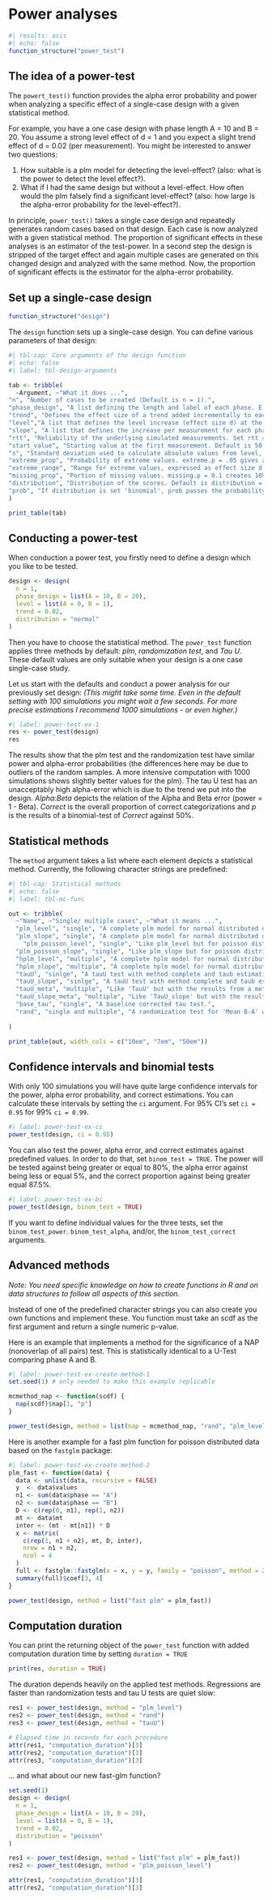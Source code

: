 # Power analyses

```r
#| results: asis
#| echo: false
function_structure("power_test")
```

## The idea of a power-test

The `powert_test()` function provides the alpha error probability and power when analyzing a specific effect of a single-case design with a given statistical method.

For example, you have a one case design with phase length A = 10 and B = 20. You assume a strong level effect of d = 1 and you expect a slight trend effect of d = 0.02 (per measurement). You might be interested to answer two questions:

1.  How suitable is a plm model for detecting the level-effect? (also: what is the power to detect the level effect?).
2.  What if I had the same design but without a level-effect. How often would the plm falsely find a significant level-effect? (also: how large is the alpha-error probability for the level-effect?).

In principle, `power_test()` takes a single case design and repeatedly generates random cases based on that design. Each case is now analyzed with a given statistical method. The proportion of significant effects in these analyses is an estimator of the test-power. In a second step the design is stripped of the target effect and again multiple cases are generated on this changed design and analyzed with the same method. Now, the proportion of significant effects is the estimator for the alpha-error probability.

## Set up a single-case design

```r
function_structure("design")
```

The `design` function sets up a single-case design. You can define various parameters of that design:

```r
#| tbl-cap: Core arguments of the design function
#| echo: false
#| label: tbl-design-arguments

tab <- tribble(
  ~Argument, ~"What it does ...",
"n", "Number of cases to be created (Default is n = 1).",
"phase_design", "A list defining the length and label of each phase. E.g., phase.length = list(A1 = 10, B1 = 10, A2 = 10, B2 = 10). Use vectors if you want to define different values for each case phase.length = list(A = c(10, 15), B = c(10, 15).",
"trend", "Defines the effect size of a trend added incrementally to each measurement across the whole data-set. To assign different trends to several single-cases, use a vector of values (e.g. trend = c(.1, .3, .5)). If the number of cases exceeds the length of the vector, values are recycled. When using a 'gaussian' distribution, the trend parameters indicate effect size d changes. When using a binomial or poisson distribution, trend indicates an increase in points / counts per measurement.",
"level","A list that defines the level increase (effect size d) at the beginning of each phase relative to the previous phase (e.g. list(A = 0, B = 1)). The first element must be zero as the first phase of a single-case has no level effect (if you have one less list element than the number of phases, scan will add a leading element with 0 values). Use vectors to define variable level effects for each case (e.g. list(A = c(0, 0), B = c(1, 2))). When using a 'gaussian' distribution, the level parameters indicate effect size d changes. When using a binomial or poisson distribution, level indicates an increase in points / counts with the onset of each phase.",
"slope", "A list that defines the increase per measurement for each phase compared to the previous phase. slope = list(A = 0, B = .1 generates an incremental increase of 0.1 per measurement starting at the B phase. The first list element must be zero as the first phase of a single-case has no slope effect (if you have one less list element than the number of phases, scan will add a leading element with 0 values). Use vectors to define variable slope effects for each case (e.g. list(A = c(0, 0), B = c(0.1, 0.2))). If the number of cases exceeds the length of the vector, values are recycled. When using a 'gaussian' distribution, the slope parameters indicate effect size d changes per measurement. When using a binomial or poisson distribution, slope indicates an increase in points / counts per measurement.",
"rtt", "Reliability of the underlying simulated measurements. Set rtt = .8 by default. To assign different reliabilities to several single-cases, use a vector of values (e.g. rtt = c(.6, .7, .8)). If the number of cases exceeds the length of the vector, values are repeated. rtt has no effect when you're using binomial or poisson distributed scores.",
"start_value", "Starting value at the first measurement. Default is 50. To assign different start values to several single-cases, use a vector of values (e.g. c(50, 42, 56)). If the number of cases exceeds the length of the vector, values are recycled.",
"s", "Standard deviation used to calculate absolute values from level, slope, trend effects and to calculate and error distribution from the rtt values. Set to 10 by default. To assign different variances to several single-cases, use a vector of values (e.g. s = c(5, 10, 15)). If the number of cases exceeds the length of the vector, values are recycled. if the distribution is 'poisson' or 'binomial' s is not applied.",
"extreme_prop", "Probability of extreme values. extreme.p = .05 gives a five percent probability of an extreme value. A vector of values assigns different probabilities to multiple cases. If the number of cases exceeds the length of the vector, values are repeated.",
"extreme_range", "Range for extreme values, expressed as effect size d. extreme.d = c(-7,-6) uses extreme values within a range of -7 and -6 standard deviations. In case of a binomial or poisson distribution, extreme.d indicates points / counts. Caution: the first value must be smaller than the second, otherwise the procedure will fail.",
"missing_prop", "Portion of missing values. missing.p = 0.1 creates 10% of all values as missing). A vector of values assigns different probabilities to multiple cases. If the number of cases exceeds the length of the vector, values are repeated.",
"distribution", "Distribution of the scores. Default is distribution = 'normal'. Possible values are 'normal' (or 'gaussian'), 'binomial', and 'poisson'.",
"prob", "If distribution is set 'binomial', prob passes the probability of occurrence."
)

print_table(tab)

```

## Conducting a power-test

When conduction a power test, you firstly need to define a design which you like to be tested.

```r
design <- design(
  n = 1,
  phase_design = list(A = 10, B = 20),
  level = list(A = 0, B = 1),
  trend = 0.02,
  distribution = "normal"
)
```

Then you have to choose the statistical method. The `power_test` function applies three methods by default: *plm*, *randomization test*, and *Tau U*. These default values are only suitable when your design is a one case single-case study.

Let us start with the defaults and conduct a power analysis for our previously set design: *(This might take some time. Even in the default setting with 100 simulations you might wait a few seconds. For more precise estimations I recommend 1000 simulations - or even higher.)*

```r
#| label: power-test-ex-1
res <- power_test(design)
res
```

The results show that the plm test and the randomization test have similar power and alpha-error probabilities (the differences here may be due to outliers of the random samples. A more intensive computation with 1000 simulations shows slightly better values for the plm). The tau U test has an unacceptably high alpha-error which is due to the trend we put into the design. *Alpha:Beta* depicts the relation of the Alpha and Beta error (power = 1 - Beta). *Correct* is the overall proportion of correct categorizations and *p* is the results of a binomial-test of *Correct* against 50%.

## Statistical methods

The `method` argument takes a list where each element depicts a statistical method. Currently, the following character strings are predefined:

```r
#| tbl-cap: Statistical methods
#| echo: false
#| label: tbl-mc-func

out <- tribble(
  ~"Name", ~"Single/ multiple cases", ~"What it means ...",
  "plm_level", "single", "A complete plm model for normal distributed dependent variables. It checks for the level effect.",
  "plm_slope", "single", "A complete plm model for normal distributed dependent variables. It checks for the slope effect.",
    "plm_poisson_level", "single", "Like plm_level but for poisson distributed dependent variables.",
  "plm_poisson_slope", "single", "Like plm_slope but for poisson distributed dependent variables.",
  "hplm_level", "multiple", "A complete hplm model for normal distributed dependent variables. It checks for the level effect.",
  "hplm_slope", "multiple", "A complete hplm model for normal distributed dependent variables. It checks for the slope effect.",
  "tauU", "sinlge", "A tauU test with method complete and taub estimations. It checks the 'A vs. B - Trend A' variation.",
  "tauU_slope", "sinlge", "A tauU test with method complete and taub estimations. It checks the 'A vs. B - Trend A + Trend B' variation.",
  "tauU_meta", "multiple", "Like 'TauU' but with the results from a meta analyses (fixed effects). Very slow.",
  "tauU_slope_meta", "multiple", "Like 'TauU_slope' but with the results from a meta analyses (fixed effects). Very slow.",
  "base_tau", "single", "A baseline corrected tau test.",
  "rand", "single and multiple", "A randomization test for 'Mean B-A' with 100 permutations."
  
)

print_table(out, width_cols = c("10em", "7em", "50em"))

```

## Confidence intervals and binomial tests

With only 100 simulations you will have quite large confidence intervals for the power, alpha error probability, and correct estimations. You can calculate these intervals by setting the `ci` argument. For 95% CI's set `ci = 0.95` for 99% `ci = 0.99`.

```r
#| label: power-test-ex-ci
power_test(design, ci = 0.95)
```

You can also test the power, alpha error, and correct estimates against predefined values. In order to do that, set `binom_test = TRUE`. The power will be tested against being greater or equal to 80%, the alpha error against being less or equal 5%, and the correct proportion against being greater equal 87.5%.

```r
#| label: power-test-ex-bi
power_test(design, binom_test = TRUE)
```

If you want to define individual values for the three tests, set the `binom_test_power`. `binom_test_alpha`, and/or, the `binom_test_correct` arguments.

## Advanced methods

*Note: You need specific knowledge on how to create functions in R and on data structures to follow all aspects of this section.*

Instead of one of the predefined character strings you can also create you own functions and implement these. You function must take an scdf as the first argument and return a single numeric p-value.

Here is an example that implements a method for the significance of a NAP (nonoverlap of all pairs) test. This is statistically identical to a U-Test comparing phase A and B.

```r
#| label: power-test-ex-create-method-1
set.seed(1) # only needed to make this example replicable

mcmethod_nap <- function(scdf) {
  nap(scdf)$nap[1, "p"]
}

power_test(design, method = list(nap = mcmethod_nap, "rand", "plm_level"))
```

Here is another example for a fast plm function for poisson distributed data based on the `fastglm` package:

```r
#| label: power-test-ex-create-method-2
plm_fast <- function(data) {
  data <- unlist(data, recursive = FALSE)
  y  <- data$values
  n1 <- sum(data$phase == "A")
  n2 <- sum(data$phase == "B")
  D <- c(rep(0, n1), rep(1, n2))
  mt <- data$mt
  inter <- (mt - mt[n1]) * D
  x <- matrix(
    c(rep(1, n1 + n2), mt, D, inter),
    nrow = n1 + n2,
    ncol = 4
  )
  full <- fastglm::fastglm(x = x, y = y, family = "poisson", method = 2)
  summary(full)$coef[3, 4]
}
```

```r
power_test(design, method = list("fast plm" = plm_fast))
```

## Computation duration

You can print the returning object of the `power_test` function with added computation duration time by setting `duration = TRUE`

```r
print(res, duration = TRUE)
```

The duration depends heavily on the applied test methods. Regressions are faster than randomization tests and tau U tests are quiet slow:

```r
res1 <- power_test(design, method = "plm_level")
res2 <- power_test(design, method = "rand")
res3 <- power_test(design, method = "tauU")

# Elapsed time in seconds for each procedure
attr(res1, "computation_duration")[3]
attr(res2, "computation_duration")[3]
attr(res3, "computation_duration")[3]
```

... and what about our new fast-glm function?

```r
set.seed(1)
design <- design(
  n = 1,
  phase_design = list(A = 10, B = 20),
  level = list(A = 0, B = 1),
  trend = 0.02,
  distribution = "poisson"
)

res1 <- power_test(design, method = list("fast plm" = plm_fast))
res2 <- power_test(design, method = "plm_poisson_level")

attr(res1, "computation_duration")[3]
attr(res2, "computation_duration")[3]
```


